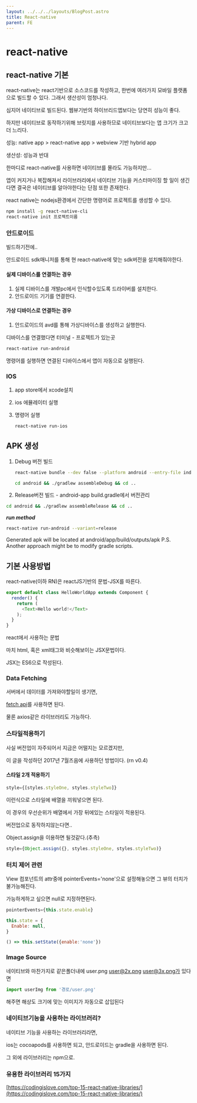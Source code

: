 ```yaml
---
layout: ../../../layouts/BlogPost.astro
title: React-native
parent: FE
---
```


# react-native

## react-native 기본

react-native는 react기반으로 소스코드를 작성하고, 한번에 여러가지 모바일 플랫폼으로 빌드할 수 있다. 그래서 생산성이 엄청나다.

심지어 네이티브로 빌드된다. 웹뷰기반의 하이브리드앱보다는 당연히 성능이 좋다.

하지만 네이티브로 동작하기위해 브릿지를 사용하므로 네이티브보다는 앱 크기가 크고 더 느리다.

성능: native app > react-native app > webview 기반 hybrid app

생산성: 성능과 반대

한마디로 react-native를 사용하면 네이티브를 몰라도 가능하지만...

앱이 커지거나 복잡해져서 라이브러리에서 네이티브 기능을 커스터마이징 할 일이 생긴다면 결국은 네이티브를 알아야한다는 단점 또한 존재한다.

react native는 nodejs환경에서 간단한 명령어로 프로젝트를 생성할 수 있다.

```bash
npm install -g react-native-cli
react-native init 프로젝트이름
```

### 안드로이드

빌드하기전에..

안드로이드 sdk매니저를 통해 현 react-native에 맞는 sdk버전을 설치해줘야한다.

#### 실제 디바이스를 연결하는 경우

1. 실제 디바이스를 개발pc에서 인식할수있도록 드라이버를 설치한다.
2. 안드로이드 기기를 연결한다.

#### 가상 디바이스로 연결하는 경우

1. 안드로이드의 avd를 통해 가상디바이스를 생성하고 실행한다.

디바이스를 연결했다면 터미널 - 프로젝트가 있는곳

```bash
react-native run-android
```

명령어를 실행하면 연결된 디바이스에서 앱이 자동으로 실행된다.

### IOS

1. app store에서 xcode설치
2. ios 에뮬레이터 실행
3. 명령어 실행

   ```bash
   react-native run-ios
   ```

## APK 생성

1. Debug 버전 빌드

   ```bash
   react-native bundle --dev false --platform android --entry-file index.android.js --bundle-output ./android/app/build/intermediates/assets/debug/index.android.bundle --assets-dest ./android/app/build/intermediates/res/merged/debug
   ```

   ```bash
   cd android && ./gradlew assembleDebug && cd ..
   ```

2. Release버전 빌드 - android-app build.gradle에서 버전관리

```bash
cd android && ./gradlew assembleRelease && cd ..
```

_**run method**_

```bash
react-native run-android --variant=release
```

Generated apk will be located at android/app/build/outputs/apk P.S. Another approach might be to modify gradle scripts.

## 기본 사용방법

react-native\(이하 RN\)은 reactJS기반의 문법-JSX를 따른다.

```javascript
export default class HelloWorldApp extends Component {
  render() {
    return (
      <Text>Hello world!</Text>
    );
  }
}
```

react에서 사용하는 문법

마치 html, 혹은 xml태그와 비슷해보이는 JSX문법이다.

JSX는 ES6으로 작성된다.

### Data Fetching

서버에서 데이터를 가져와야할일이 생기면,

[fetch api](https://github.com/jewelism/boseok-note/tree/955b71efb6653d12b51fe12bb7c6883cc9155ab9/javascript/es6/fetch.md)를 사용하면 된다.

물론 axios같은 라이브러리도 가능하다.

### 스타일적용하기

사실 버전업이 자주되어서 지금은 어떨지는 모르겠지만,

이 글을 작성하던 2017년 7월즈음에 사용하던 방법이다. \(rn v0.4\)

#### 스타일 2개 적용하기

```javascript
style={[styles.styleOne, styles.styleTwo]}
```

이런식으로 스타일에 배열을 끼워넣으면 된다.

이 경우의 우선순위가 배열에서 가장 뒤에있는 스타일이 적용된다.

버전업으로 동작하지않는다면..

Object.assign을 이용하면 될것같다.\(추측\)

```javascript
style={Object.assign({}, styles.styleOne, styles.styleTwo)}
```

### 터치 제어 관련

View 컴포넌트의 attr중에 pointerEvents='none'으로 설정해놓으면 그 뷰의 터치가 불가능해진다.

가능하게하고 싶으면 null로 지정하면된다.

```javascript
pointerEvents={this.state.enable}
```

```javascript
this.state = {
  Enable: null,
}
```

```javascript
() => this.setState({enable:'none'})
```

### Image Source

네이티브와 마찬가지로 같은폴더내에 user.png user@2x.png user@3x.png가 있다면

```javascript
import userImg from '경로/user.png'
```

해주면 해상도 크기에 맞는 이미지가 자동으로 삽입된다

### 네이티브기능을 사용하는 라이브러리?

네이티브 기능을 사용하는 라이브러리라면,

ios는 cocoapods를 사용하면 되고, 안드로이드는 gradle을 사용하면 된다.

그 외에 라이브러리는 npm으로.

### 유용한 라이브러리 15가지

[https://codingislove.com/top-15-react-native-libraries/](https://codingislove.com/top-15-react-native-libraries/)



